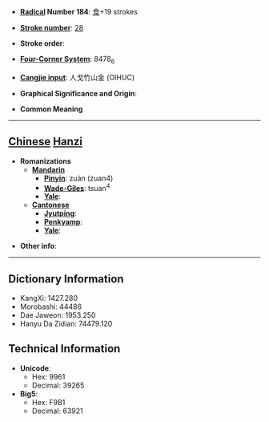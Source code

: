 * '''[[Wiktionary:Chinese radical index| Radical]] Number 184''': [[Wiktionary:Chinese radical index 食|食]]+19 strokes

* '''[[Wiktionary:Chinese total strokes index|Stroke number]]''': [[Wiktionary:Chinese total strokes index 28|28]]

* '''Stroke order''': 

* '''[[Wiktionary:Chinese four corner index|Four-Corner System]]''': 8478<sub>6</sub>

* '''[[Wiktionary:Chinese Cangjie index|Cangjie input]]''': 人戈竹山金 (OIHUC)

* '''Graphical Significance and Origin''': 

* '''Common Meaning'''

----

== [[Chinese]] [[Hanzi]] ==

* '''Romanizations'''
** '''[[Mandarin]]'''
*** '''[[Pinyin]]''': zuàn (zuan4)
*** '''[[Wade-Giles]]''': tsuan<sup>4</sup>
*** '''[[Yale]]''': 
** '''[[Cantonese]]'''
*** '''[[Jyutping]]''':
*** '''[[Penkyamp]]''': 
*** '''[[Yale]]''': 

* '''Other info''': 

----

== Dictionary Information ==

* KangXi: 1427.280
* Morobashi: 44486
* Dae Jaweon: 1953.250
* Hanyu Da Zidian: 74479.120

== Technical Information ==

* '''Unicode''':
** Hex: 9961
** Decimal: 39265
* '''Big5''':
** Hex: F9B1
** Decimal: 63921